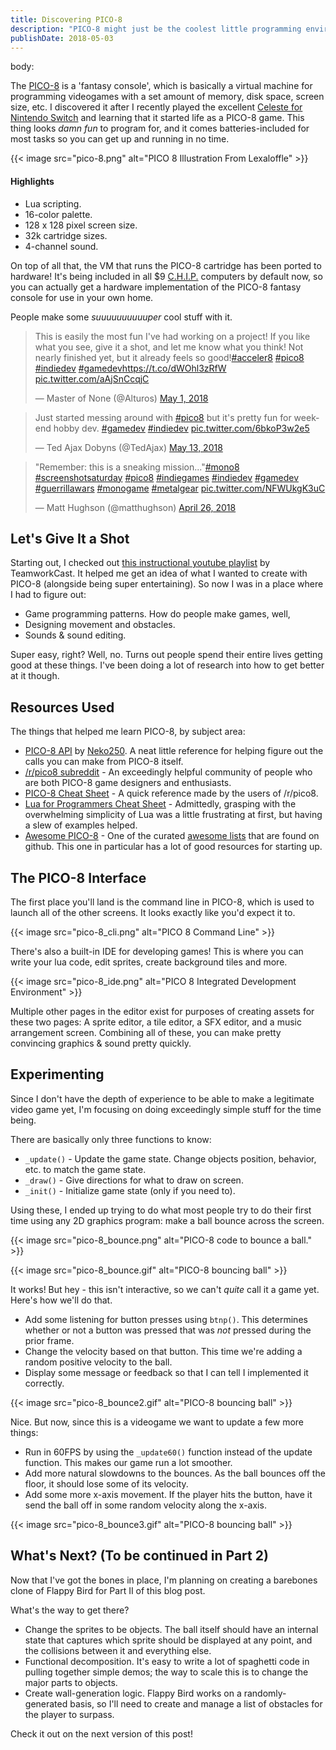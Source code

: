 ```yaml
---
title: Discovering PICO-8
description: "PICO-8 might just be the coolest little programming environment that exists today. Love old-school videogames? You'll love this."
publishDate: 2018-05-03
---
```

body:

The [PICO-8](https://www.lexaloffle.com/pico-8.php) is a 'fantasy console', which is basically a virtual machine for programming videogames with a set amount of memory, disk space, screen size, etc. I discovered it after I recently played the excellent [Celeste for Nintendo Switch](https://www.nintendo.com/games/detail/celeste-switch) and learning that it started life as a PICO-8 game. This thing looks _damn fun_ to program for, and it comes batteries-included for most tasks so you can get up and running in no time.

{{< image src="pico-8.png" alt="PICO 8 Illustration From Lexaloffle" >}}

#### Highlights

* Lua scripting.
* 16-color palette.
* 128 x 128 pixel screen size.
* 32k cartridge sizes.
* 4-channel sound.

On top of all that, the VM that runs the PICO-8 cartridge has been ported to hardware! It's being included in all $9 [C.H.I.P.](https://getchip.com/pages/chip) computers by default now, so you can actually get a hardware implementation of the PICO-8 fantasy console for use in your own home.

People make some _suuuuuuuuuuper_ cool stuff with it.

<!-- Examples -->
<blockquote class="twitter-tweet" data-lang="en"><p lang="en" dir="ltr">This is easily the most fun I&#39;ve had working on a project! If you like what you see, give it a shot, and let me know what you think! Not nearly finished yet, but it already feels so good!<a href="https://twitter.com/hashtag/acceler8?src=hash&amp;ref_src=twsrc%5Etfw">#acceler8</a> <a href="https://twitter.com/hashtag/pico8?src=hash&amp;ref_src=twsrc%5Etfw">#pico8</a> <a href="https://twitter.com/hashtag/indiedev?src=hash&amp;ref_src=twsrc%5Etfw">#indiedev</a> <a href="https://twitter.com/hashtag/gamedev?src=hash&amp;ref_src=twsrc%5Etfw">#gamedev</a><a href="https://t.co/dWOhl3zRfW">https://t.co/dWOhl3zRfW</a> <a href="https://t.co/aAjSnCcqjC">pic.twitter.com/aAjSnCcqjC</a></p>&mdash; Master of None (@Alturos) <a href="https://twitter.com/Alturos/status/991155950328348672?ref_src=twsrc%5Etfw">May 1, 2018</a></blockquote>
<script async src="https://platform.twitter.com/widgets.js" charset="utf-8"></script>

<blockquote class="twitter-tweet" data-lang="en"><p lang="en" dir="ltr">Just started messing around with <a href="https://twitter.com/hashtag/pico8?src=hash&amp;ref_src=twsrc%5Etfw">#pico8</a> but it&#39;s pretty fun for weekend hobby dev. <a href="https://twitter.com/hashtag/gamedev?src=hash&amp;ref_src=twsrc%5Etfw">#gamedev</a> <a href="https://twitter.com/hashtag/indiedev?src=hash&amp;ref_src=twsrc%5Etfw">#indiedev</a> <a href="https://t.co/6bkoP3w2e5">pic.twitter.com/6bkoP3w2e5</a></p>&mdash; Ted Ajax Dobyns (@TedAjax) <a href="https://twitter.com/TedAjax/status/995712327398768641?ref_src=twsrc%5Etfw">May 13, 2018</a></blockquote>

<blockquote class="twitter-tweet" data-lang="en"><p lang="en" dir="ltr">&quot;Remember: this is a sneaking mission...&quot;<a href="https://twitter.com/hashtag/mono8?src=hash&amp;ref_src=twsrc%5Etfw">#mono8</a> <a href="https://twitter.com/hashtag/screenshotsaturday?src=hash&amp;ref_src=twsrc%5Etfw">#screenshotsaturday</a> <a href="https://twitter.com/hashtag/pico8?src=hash&amp;ref_src=twsrc%5Etfw">#pico8</a> <a href="https://twitter.com/hashtag/indiegames?src=hash&amp;ref_src=twsrc%5Etfw">#indiegames</a> <a href="https://twitter.com/hashtag/indiedev?src=hash&amp;ref_src=twsrc%5Etfw">#indiedev</a> <a href="https://twitter.com/hashtag/gamedev?src=hash&amp;ref_src=twsrc%5Etfw">#gamedev</a> <a href="https://twitter.com/hashtag/guerrillawars?src=hash&amp;ref_src=twsrc%5Etfw">#guerrillawars</a> <a href="https://twitter.com/hashtag/monogame?src=hash&amp;ref_src=twsrc%5Etfw">#monogame</a> <a href="https://twitter.com/hashtag/metalgear?src=hash&amp;ref_src=twsrc%5Etfw">#metalgear</a> <a href="https://t.co/NFWUkgK3uC">pic.twitter.com/NFWUkgK3uC</a></p>&mdash; Matt Hughson (@matthughson) <a href="https://twitter.com/matthughson/status/989359766332891136?ref_src=twsrc%5Etfw">April 26, 2018</a></blockquote>

## Let's Give It a Shot

Starting out, I checked out [this instructional youtube playlist](https://www.youtube.com/watch?v=M7azf71z0QE) by TeamworkCast. It helped me get an idea of what I wanted to create with PICO-8 (alongside being super entertaining). So now I was in a place where I had to figure out:

* Game programming patterns. How do people make games, well, 
* Designing movement and obstacles.
* Sounds & sound editing.

Super easy, right? Well, no. Turns out people spend their entire lives getting good at these things. I've been doing a lot of research into how to get better at it though.

## Resources Used

The things that helped me learn PICO-8, by subject area:

- [PICO-8 API](https://neko250.github.io/pico8-api/) by [Neko250](https://neko250.github.io/). A neat little reference for helping figure out the calls you can make from PICO-8 itself.
- [/r/pico8 subreddit](https://www.reddit.com/r/pico8/) - An exceedingly helpful community of people who are both PICO-8 game designers and enthusiasts.
- [PICO-8 Cheat Sheet](https://i.imgur.com/iGrP5bK.png) - A quick reference made by the users of /r/pico8.
- [Lua for Programmers Cheat Sheet](https://pastebin.com/AU4JGHqC) - Admittedly, grasping with the overwhelming simplicity of Lua was a little frustrating at first, but having a slew of examples helped.
- [Awesome PICO-8](https://github.com/felipebueno/awesome-PICO-8) - One of the curated [awesome lists](https://github.com/sindresorhus/awesome) that are found on github. This one in particular has a lot of good resources for starting up.

## The PICO-8 Interface

The first place you'll land is the command line in PICO-8, which is used to launch all of the other screens. It looks exactly like you'd expect it to.

{{< image src="pico-8_cli.png" alt="PICO 8 Command Line" >}}

There's also a built-in IDE for developing games! This is where you can write your lua code, edit sprites, create background tiles and more.

{{< image src="pico-8_ide.png" alt="PICO 8 Integrated Development Environment" >}}

Multiple other pages in the editor exist for purposes of creating assets for these two pages: A sprite editor, a tile editor, a SFX editor, and a music arrangement screen. Combining all of these, you can make pretty convincing graphics & sound pretty quickly.

## Experimenting

Since I don't have the depth of experience to be able to make a legitimate video game yet, I'm focusing on doing exceedingly simple stuff for the time being.

There are basically only three functions to know:

* `_update()` - Update the game state. Change objects position, behavior, etc. to match the game state.
* `_draw()` - Give directions for what to draw on screen.
* `_init()` - Initialize game state (only if you need to).

Using these, I ended up trying to do what most people try to do their first time using any 2D graphics program: make a ball bounce across the screen.

{{< image src="pico-8_bounce.png" alt="PICO-8 code to bounce a ball." >}}

{{< image src="pico-8_bounce.gif" alt="PICO-8 bouncing ball" >}}

It works! But hey - this isn't interactive, so we can't _quite_ call it a game yet. Here's how we'll do that.

* Add some listening for button presses using `btnp()`. This determines whether or not a button was pressed that was _not_ pressed during the prior frame.
* Change the velocity based on that button. This time we're adding a random positive velocity to the ball.
* Display some message or feedback so that I can tell I implemented it correctly.

{{< image src="pico-8_bounce2.gif" alt="PICO-8 bouncing ball" >}}

Nice. But now, since this is a videogame we want to update a few more things:

* Run in 60FPS by using the `_update60()` function instead of the update function. This makes our game run a lot smoother.
* Add more natural slowdowns to the bounces. As the ball bounces off the floor, it should lose some of its velocity.
* Add some more x-axis movement. If the player hits the button, have it send the ball off in some random velocity along the x-axis.

{{< image src="pico-8_bounce3.gif" alt="PICO-8 bouncing ball" >}}

## What's Next? (To be continued in Part 2)

Now that I've got the bones in place, I'm planning on creating a barebones clone of Flappy Bird for Part II of this blog post.

What's the way to get there?

- Change the sprites to be objects. The ball itself should have an internal state that captures which sprite should be displayed at any point, and the collisions between it and everything else.
- Functional decomposition. It's easy to write a lot of spaghetti code in pulling together simple demos; the way to scale this is to change the major parts to objects.
- Create wall-generation logic. Flappy Bird works on a randomly-generated basis, so I'll need to create and manage a list of obstacles for the player to surpass.

Check it out on the next version of this post!
